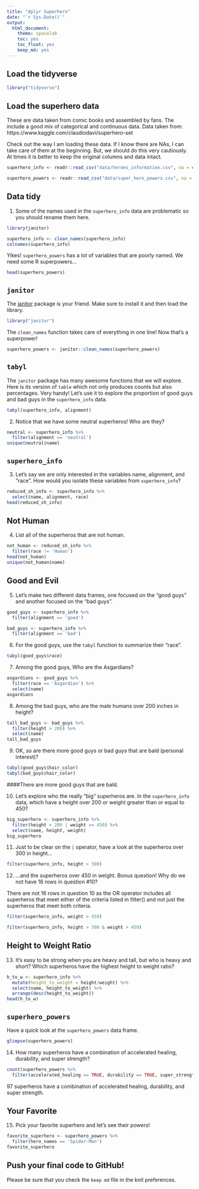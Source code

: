 ```yaml
---
title: "dplyr Superhero"
date: "`r Sys.Date()`"
output:
  html_document: 
    theme: spacelab
    toc: yes
    toc_float: yes
    keep_md: yes
---
```


## Load the tidyverse
```r
library("tidyverse")
```

## Load the superhero data
These are data taken from comic books and assembled by fans. The include a good mix of categorical and continuous data.  Data taken from: https://www.kaggle.com/claudiodavi/superhero-set  

Check out the way I am loading these data. If I know there are NAs, I can take care of them at the beginning. But, we should do this very cautiously. At times it is better to keep the original columns and data intact.  
```r
superhero_info <- readr::read_csv("data/heroes_information.csv", na = c("", "-99", "-"))
```

```r
superhero_powers <- readr::read_csv("data/super_hero_powers.csv", na = c("", "-99", "-"))
```

## Data tidy
1. Some of the names used in the `superhero_info` data are problematic so you should rename them here.  
```r
library(janitor)

superhero_info <- clean_names(superhero_info)
colnames(superhero_info)
```

Yikes! `superhero_powers` has a lot of variables that are poorly named. We need some R superpowers...
```r
head(superhero_powers)
```

## `janitor`
The [janitor](https://garthtarr.github.io/meatR/janitor.html) package is your friend. Make sure to install it and then load the library.  
```r
library("janitor")
```

The `clean_names` function takes care of everything in one line! Now that's a superpower!
```r
superhero_powers <- janitor::clean_names(superhero_powers)
```

## `tabyl`
The `janitor` package has many awesome functions that we will explore. Here is its version of `table` which not only produces counts but also percentages. Very handy! Let's use it to explore the proportion of good guys and bad guys in the `superhero_info` data.  

```r
tabyl(superhero_info, alignment)
```

2. Notice that we have some neutral superheros! Who are they?
```r
neutral <- superhero_info %>%
  filter(alignment == 'neutral')
unique(neutral$name)
```

## `superhero_info`
3. Let's say we are only interested in the variables name, alignment, and "race". How would you isolate these variables from `superhero_info`?
```r
reduced_sh_info <- superhero_info %>%
  select(name, alignment, race)
head(reduced_sh_info)
```

## Not Human
4. List all of the superheros that are not human.
```r
not_human <- reduced_sh_info %>%
  filter(race != 'Human')
head(not_human)
unique(not_human$name)
```

## Good and Evil
5. Let's make two different data frames, one focused on the "good guys" and another focused on the "bad guys".
```r
good_guys <- superhero_info %>%
  filter(alignment == 'good')
```

```r
bad_guys <- superhero_info %>%
  filter(alignment == 'bad')
```

6. For the good guys, use the `tabyl` function to summarize their "race".
```r
tabyl(good_guys$race)
```

7. Among the good guys, Who are the Asgardians?
```r
asgardians <- good_guys %>%
  filter(race == 'Asgardian') %>%
  select(name)
asgardians
```

8. Among the bad guys, who are the male humans over 200 inches in height?
```r
tall_bad_guys <- bad_guys %>%
  filter(height > 200) %>%
  select(name)
tall_bad_guys
```

9. OK, so are there more good guys or bad guys that are bald (personal interest)?
```r
tabyl(good_guys$hair_color)
tabyl(bad_guys$hair_color)
```
####There are more good guys that are bald.

10. Let's explore who the really "big" superheros are. In the `superhero_info` data, which have a height over 200 or weight greater than or equal to 450?
```r
big_superhero <- superhero_info %>%
  filter(height > 200 | weight >= 450) %>%
  select(name, height, weight)
big_superhero
```

11. Just to be clear on the `|` operator,  have a look at the superheros over 300 in height...
```r
filter(superhero_info, height > 300)
```

12. ...and the superheros over 450 in weight. Bonus question! Why do we not have 16 rows in question #10?

There are not 16 rows in question 10 as the OR operator includes all superheros that meet either of the criteria listed in filter() and not just the superheros that meet both criteria.

```r
filter(superhero_info, weight > 450)
```

```r
filter(superhero_info, height > 300 & weight > 450)
```


## Height to Weight Ratio
13. It's easy to be strong when you are heavy and tall, but who is heavy and short? Which superheros have the highest height to weight ratio?
```r
h_to_w <- superhero_info %>%
  mutate(height_to_weight = height/weight) %>%
  select(name, height_to_weight) %>%
  arrange(desc(height_to_weight))
head(h_to_w)
```

## `superhero_powers`
Have a quick look at the `superhero_powers` data frame.  
```r
glimpse(superhero_powers)
```

14. How many superheros have a combination of accelerated healing, durability, and super strength?
```r
count(superhero_powers %>%
  filter(accelerated_healing == TRUE, durability == TRUE, super_strength == TRUE))
```

97 superheros have a combination of accelerated healing, durability, and super strength.

## Your Favorite
15. Pick your favorite superhero and let's see their powers!
```r
favorite_superhero <- superhero_powers %>%
  filter(hero_names == 'Spider-Man')
favorite_superhero
```

## Push your final code to GitHub!
Please be sure that you check the `keep md` file in the knit preferences.   